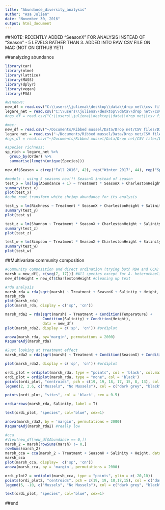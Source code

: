 ```yaml
---
title: "Abundance_diversity_analysis"
author: "Asa Julien"
date: "November 30, 2016"
output: html_document
---
```

##NOTE: RECENTLY ADDED "SeasonX" FOR ANALYSIS INSTEAD OF "Season" - 5 LEVELS RATHER THAN 3. ADDED INTO RAW CSV FILE ON MAC (NOT ON GITHUB YET)

##analyzing abundance
```r
library(car)
library(nlme)
library(lattice)
library(MASS)
library(dplyr)
library(vegan)
library(FSA)

#windows:
new_df = read.csv("C:\\users\\juliena\\desktop\\data\\drop net\\csv files\\Diversity_abundance.csv")
legare_net = read.csv("C:\\users\\juliena\\desktop\\data\\drop net\\csv files\\Legare.csv")
#ngs_df = read.csv("C:\\users\\juliena\\desktop\\data\\drop net\\csv files\\Without grass shrimp\\no_grass_shrimp.csv")

#mac:
new_df = read.csv("~/Documents/Ribbed mussel/Data/Drop net/CSV files/Diversity_abundance.csv")
legare_net = read.csv("~/Documents/Ribbed mussel/Data/Drop net/CSV files/Legare.csv")
#ngs_df = read.csv("~/Documents/Ribbed mussel/Data/Drop net/CSV files/Without grass shrimp/no_grass_shrimp.csv")

#species richness:
sp_rich = legare_net %>%
  group_by(Order) %>%
  summarise(length(unique(Species)))

new_df$Season = c(rep("Fall 2016", 42), rep("Winter 2017", 44), rep("Spring 2017", 24)) #N = 21, 22, 12

#models - using 5 seasons now!!! SeasonX instead of season
test_x = lm(log(Abundance + 1) ~ Treatment * SeasonX + CharlestonHeight + Salinity, data = new_df) 
summary(test_x)
plot(test_x)
#cube root transform white shrimp abundance for its analysis

test_y = lm(Richness ~ Treatment * SeasonX + CharlestonHeight + Salinity, data = new_df) 
summary(test_y)
plot(test_y)

test_z = lm(Shannon ~ Treatment * SeasonX + CharlestonHeight + Salinity, data = new_df) 
summary(test_z)
plot(test_z)

test_w = lm(Simpson ~ Treatment * SeasonX + CharlestonHeight + Salinity, data = new_df) #resids not good
summary(test_w)
plot(test_w)
```


##Multivariate community composition
```r
#Community composition and direct ordination (trying both RDA and CCA)
marsh = new_df[, c(seq(7, 17))] #All species except for A. heterochaelis
new_df$Height = new_df$CharlestonHeight #cleaning up text

#rda analysis
marsh_rda = rda(sqrt(marsh) ~ Treatment + SeasonX + Salinity + Height, data=new_df) #square root transformation makes treatment significant
marsh_rda
plot(marsh_rda)
plot(marsh_rda, display = c('sp', 'cn'))

marsh_rda2 = rda(sqrt(marsh) ~ Treatment + Condition(Temperature) +
                 Condition(Salinity) + Condition(Height),
                 data = new_df)
plot(marsh_rda2, display = c('sp', 'cn')) #ordiplot

anova(marsh_rda, by='margin', permutations = 2000)
RsquareAdj(marsh_rda)

#Just looking at treatment effect
marsh_rda2 = rda(sqrt(marsh) ~ Treatment + Condition(SeasonX) + Condition(Salinity) + Condition(Height), data = new_df)

plot(marsh_rda2, display = c('sp', 'cn')) #ordiplot

ordi_plot = ordiplot(marsh_rda, type = "points", col = 'black', col.main = 'black', col.lab = 'black', col.axis = 'black')
ordi_plot = ordiplot(marsh_rda, type = "none", col = 'black')
points(ordi_plot, "centroids", pch = c(19, 19, 18, 17, 15, 8, 13), col = c("dark grey", "black", "black", "black", "black", "black", "black"), cex = c(2,2,0.03,0.03,0.03, 0.03,0.03)) #ALL FUCKED UP RIGHT NOW
legend(2, 2.6, c("Mussels", "No Mussels"), col = c("dark grey", "black"), pch = c(19, 19))

points(ordi_plot, "sites", col = 'black', cex = 0.5)

ordiarrows(marsh_rda, Salinity, label = T)

text(ordi_plot, "species", col="blue", cex=1)

anova(marsh_rda2, by = 'margin', permutations = 2000)
RsquareAdj(marsh_rda2) #really low

#cca
#View(new_df[new_df$Abundance == 0,])
marsh_2 = marsh[rowSums(marsh) != 0,]
rowSums(marsh_2)
marsh_cca = cca(marsh_2 ~ Treatment + SeasonX + Salinity + Height, data = new_df[-c(11, 62, 63, 65, 66, 68, 70, 93),]) #All rows have to be greater than zero
marsh_cca
plot(marsh_cca, display=  c('sp', 'cn'))
anova(marsh_cca, by = 'margin', permutations = 2000)

ordi_plot2 = ordiplot(marsh_cca, type = "points", ylim = c(-20,10))
points(ordi_plot2, "centroids", pch = c(19, 19, 18,17,15), col = c("dark grey", "black"), cex = c(2,2,0.03,0.03,0.03, 0.03, 0.03))
legend(5, -10, c("Mussels", "No Mussels"), col = c("dark grey", "black"), pch = c(19, 19))

text(ordi_plot, "species", col="blue", cex=1)
```
##end